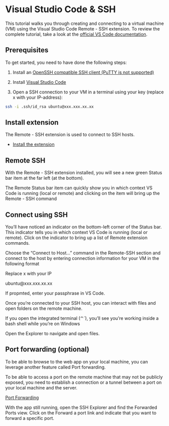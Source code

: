 # Visual Studio Code & SSH
 
This tutorial walks you through creating and connecting to a virtual machine (VM) using the Visual Studio Code Remote - SSH extension. To review the complete tutorial, take a look at the [official VS Code documentation](https://code.visualstudio.com/docs/remote/ssh-tutorial).


## Prerequisites

To get started, you need to have done the following steps:

1. Install an [OpenSSH compatible SSH client (PuTTY is not supported)](https://code.visualstudio.com/docs/remote/troubleshooting#_installing-a-supported-ssh-client)

2. Install [Visual Studio Code](https://code.visualstudio.com/)

3. Open a SSH connection to your VM in a terminal using your key (replace x with your IP-address):


```bash
ssh -i .ssh/id_rsa ubuntu@xxx.xxx.xx.xx

```

## Install extension

The Remote - SSH extension is used to connect to SSH hosts.

- [Install the extension](vscode:extension/ms-vscode-remote.remote-ssh)


## Remote SSH

With the Remote - SSH extension installed, you will see a new green Status bar item at the far left (at the bottom).

The Remote Status bar item can quickly show you in which context VS Code is running (local or remote) and clicking on the item will bring up the Remote - SSH command


## Connect using SSH

You'll have noticed an indicator on the bottom-left corner of the Status bar. This indicator tells you in which context VS Code is running (local or remote). Click on the indicator to bring up a list of Remote extension commands.

Choose the "Connect to Host..." command in the Remote-SSH section and connect to the host by entering connection information for your VM in the following format

Replace x with your IP

ubuntu@xxx.xxx.xx.xx

If propmted, enter your passphrase in VS Code.


Once you're connected to your SSH host, you can interact with files and open folders on the remote machine. 

If you open the integrated terminal (⌃`), you'll see you're working inside a bash shell while you're on Windows

Open the Explorer to navigate and open files.


## Port forwarding (optional)

To be able to browse to the web app on your local machine, you can leverage another feature called Port forwarding.

To be able to access a port on the remote machine that may not be publicly exposed, you need to establish a connection or a tunnel between a port on your local machine and the server.

[Port Forwarding](https://code.visualstudio.com/docs/remote/ssh#_forwarding-a-port-creating-ssh-tunnel)

With the app still running, open the SSH Explorer and find the Forwarded Ports view. Click on the Forward a port link and indicate that you want to forward  a specific port.

